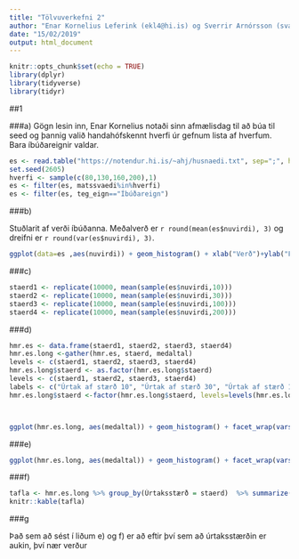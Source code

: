 ```yaml
---
title: "Tölvuverkefni 2"
author: "Enar Kornelius Leferink (ekl4@hi.is) og Sverrir Arnórsson (sva19@hi.is)"
date: "15/02/2019"
output: html_document
---
```


```r
knitr::opts_chunk$set(echo = TRUE)
library(dplyr)
library(tidyverse)
library(tidyr)
```

##1

###a)
Gögn lesin inn, Enar Kornelius notaði sinn afmælisdag til að búa til seed og þannig valið handahófskennt hverfi úr gefnum lista af hverfum. Bara íbúðareignir valdar.

```r
es <- read.table("https://notendur.hi.is/~ahj/husnaedi.txt", sep=";", header=T)
set.seed(2605)
hverfi <- sample(c(80,130,160,200),1)
es <- filter(es, matssvaedi%in%hverfi)
es <- filter(es, teg_eign=="Íbúðareign")
```
###b)

Stuðlarit af verði íbúðanna. Meðalverð er `r round(mean(es$nuvirdi), 3)` og dreifni er `r round(var(es$nuvirdi), 3)`.
```r
ggplot(data=es ,aes(nuvirdi)) + geom_histogram() + xlab("Verð")+ylab("Fjöldi")
```

###c)
```r
staerd1 <- replicate(10000, mean(sample(es$nuvirdi,10)))
staerd2 <- replicate(10000, mean(sample(es$nuvirdi,30)))
staerd3 <- replicate(10000, mean(sample(es$nuvirdi,100)))
staerd4 <- replicate(10000, mean(sample(es$nuvirdi,200)))
```
###d)
```r
hmr.es <- data.frame(staerd1, staerd2, staerd3, staerd4)
hmr.es.long <-gather(hmr.es, staerd, medaltal)
levels <- c(staerd1, staerd2, staerd3, staerd4)
hmr.es.long$staerd <- as.factor(hmr.es.long$staerd)
levels <- c(staerd1, staerd2, staerd3, staerd4)
labels <- c("Úrtak af stærð 10", "Úrtak af stærð 30", "Úrtak af stærð 100", "Úrtak af stærð 200")
hmr.es.long$staerd <-factor(hmr.es.long$staerd, levels=levels(hmr.es.long$staerd), labels=labels)



ggplot(hmr.es.long, aes(medaltal)) + geom_histogram() + facet_wrap(vars(staerd)) + xlab("Meðaltal") + ylab("Fjöldi")
```
###e)
```r
ggplot(hmr.es.long, aes(medaltal)) + geom_histogram() + facet_wrap(vars(staerd), scales = "free") + xlab("Meðaltal") + ylab("Fjöldi")
```
###f)
```r
tafla <- hmr.es.long %>% group_by(Úrtaksstærð = staerd)  %>% summarize(Meðaltal = mean(medaltal), Dreifni = var(medaltal))
knitr::kable(tafla)
```
###g

Það sem að sést í liðum e) og f) er að eftir því sem að úrtaksstærðin er aukin, því nær verður

